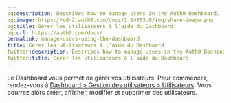 ```yaml
---
og:description: Describes how to manage users in the Auth0 Dashboard.
og:image: https://cdn2.auth0.com/docs/1.14553.0/img/share-image.png
og:title: Gérer les utilisateurs à l’aide du Dashboard
og:url: https://auth0.com/docs/
permalink: manage-users-using-the-dashboard
title: Gérer les utilisateurs à l’aide du Dashboard
twitter:description: Describes how to manage users in the Auth0 Dashboard.
twitter:title: Gérer les utilisateurs à l’aide du Dashboard
---
```


Le Dashboard vous permet de gérer vos utilisateurs. Pour commencer, rendez-vous à [Dashboard > Gestion des utilisateurs > Utilisateurs](%24%7Bmanage_url%7D/#/users). Vous pourrez alors créer, afficher, modifier et supprimer des utilisateurs.